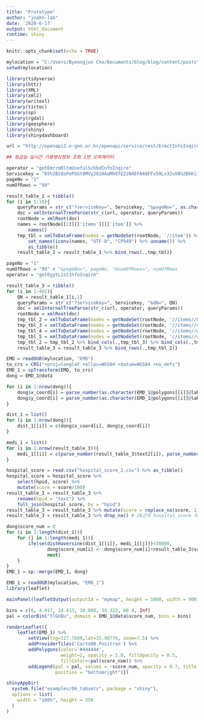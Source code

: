 ```yaml
---
title: "Prototype"
author: "joahn-lab"
date: '2020-6-17'
output: html_document
runtime: shiny
---
```


```r
knitr::opts_chunk$set(echo = TRUE)

mylocation = "C:/Users/Byeongjun Cho/Documents/blog/blog/content/posts"
setwd(mylocation)

library(tidyverse)
library(httr)
library(XML)
library(xml2)
library(writexl)
library(tictoc)
library(sp)
library(rgdal)
library(geosphere)
library(shiny)
library(shinydashboard)
```

```r
url = "http://openapi2.e-gen.or.kr/openapi/service/rest/ErmctInfoInqireService/"

## 응급실 실시간 가용병상정보 조회 1번 오퍼레이터

operator = "getEmrrmRltmUsefulSckbdInfoInqire"
Servicekey = "65%2B2QsPePbGt0MVy2OiHAaMh6TEZzN4EFA68FFx5OLx32uSN%2BkKiiYldlLZly48d6UuYhtfRSHhSrEgfErC1wQ%3D%3D"
pageNo = "1"
numOfRows = "99"

result_table_1 = tibble()
for (i in 1:10){
    queryParams = str_c("?serviceKey=", Servicekey, "&pageNo=", as.character(i), "&numOfRows=", "50")
    doc = xmlInternalTreeParse(str_c(url, operator, queryParams))
    rootNode = xmlRoot(doc)
    names = rootNode[[2]][['items']][['item']] %>%
        names()
    tmp_tbl = xmlToDataFrame(nodes = getNodeSet(rootNode, '//item')) %>%
        set_names(iconv(names, "UTF-8", "CP949") %>% unname()) %>%
        as_tibble()
    result_table_1 = result_table_1 %>% bind_rows(.,tmp_tbl)}

pageNo = "1"
numOfRows = "99" # "&pageNo=", pageNo, "&numOfRows=", numOfRows
operator = "getEgytListInfoInqire"

result_table_3 = tibble()
for (i in 1:402){
    QN = result_table_1[i,1]
    queryParams = str_c("?serviceKey=", Servicekey, "&QN=", QN)
    doc = xmlInternalTreeParse(str_c(url, operator, queryParams))
    rootNode = xmlRoot(doc)
    tmp_tbl_2 = xmlToDataFrame(nodes = getNodeSet(rootNode, '//items//hpid')) %>% as_tibble(.name_repair = "unique")
    tmp_tbl_3 = xmlToDataFrame(nodes = getNodeSet(rootNode, '//items//dutyName')) %>% as_tibble(.name_repair = "unique")
    tmp_tbl_4 = xmlToDataFrame(nodes = getNodeSet(rootNode, '//items//wgs84Lon')) %>% as_tibble(.name_repair = "unique")
    tmp_tbl_5 = xmlToDataFrame(nodes = getNodeSet(rootNode, '//items//wgs84Lat')) %>% as_tibble(.name_repair = "unique")
    tmp_tbl_2 = tmp_tbl_2 %>% bind_cols(.,tmp_tbl_3) %>% bind_cols(.,tmp_tbl_4) %>% bind_cols(.,tmp_tbl_5)
    result_table_3 = result_table_3 %>% bind_rows(.,tmp_tbl_2)}

EMD = readOGR(mylocation, "EMD")
to_crs = CRS("+proj=longlat +ellps=WGS84 +datum=WGS84 +no_defs")
EMD_1 = spTransform(EMD, to_crs)
dong = EMD_1@data

for (i in 1:nrow(dong)){
    dong$x_coord[i] = parse_number(as.character(EMD_1@polygons[[i]]@labpt)[1])
    dong$y_coord[i] = parse_number(as.character(EMD_1@polygons[[i]]@labpt)[2])
}

dist_1 = list()
for (i in 1:nrow(dong)){
    dist_1[[i]] = c(dong$x_coord[i], dong$y_coord[i])
}

medi_1 = list()
for (i in 1:nrow(result_table_3)){
    medi_1[[i]] = c(parse_number(result_table_3$text2[i]), parse_number(result_table_3$text3[i]))
}

hospital_score = read.csv("hospital_score_2.csv") %>% as_tibble()
hospital_score = hospital_score %>% 
    select(hpid, score) %>%
    mutate(score = score/100)
result_table_3 = result_table_3 %>% 
    rename(hpid = "text") %>%
    full_join(hospital_score, by = "hpid")
result_table_3 = result_table_3 %>% mutate(score = replace_na(score, 1))
result_table_3 = result_table_3 %>% drop_na() # 26군데 hospital_score 파일에서 갑툭튀

dong$score_num = 0
for (i in 1:length(dist_1)){
    for (j in 1:length(medi_1)){
        ifelse(distHaversine(dist_1[[i]], medi_1[[j]])<30000, 
               dong$score_num[i] <- dong$score_num[i]+result_table_3$score[j], 
               next)
    }
}
EMD_1 = sp::merge(EMD_1, dong)
```

```r
EMD_1 = readOGR(mylocation, "EMD_1")
library(leaflet)

mainPanel(leafletOutput(outputId = "mymap", height = 1600, width = 900))

bins = c(0, 4.917, 14.413, 30.008, 34.322, 80.4, Inf)
pal = colorBin("YlGnBu", domain = EMD_1@data$score_num, bins = bins)

renderLeaflet({
    leaflet(EMD_1) %>%
        setView(lng=127.7669,lat=35.90776, zoom=7.5) %>%
        addProviderTiles('CartoDB.Positron') %>%
        addPolygons(color='#444444', 
                    weight=2, opacity = 1.0, fillOpacity = 0.5, 
                    fillColor=~pal(score_num)) %>%
        addLegend(pal = pal, values = ~score_num, opacity = 0.7, title = NULL,
                  position = "bottomright")})
```


```r
shinyAppDir(
  system.file("examples/06_tabsets", package = "shiny"),
  options = list(
    width = "100%", height = 550
  )
)
```
